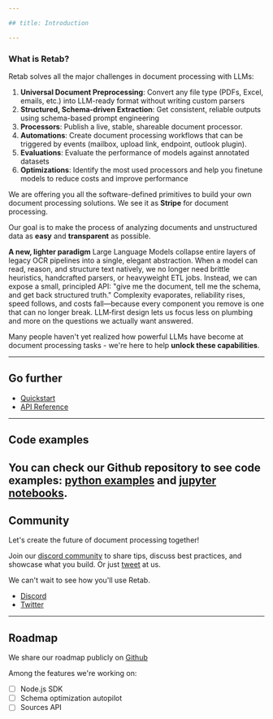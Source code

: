 ```yaml
---

## title: Introduction

---
```


### What is Retab?

Retab solves all the major challenges in document processing with LLMs:

1. **Universal Document Preprocessing**: Convert any file type (PDFs, Excel, emails, etc.) into LLM-ready format without writing custom parsers
2. **Structured, Schema-driven Extraction**: Get consistent, reliable outputs using schema-based prompt engineering
3. **Processors**: Publish a live, stable, shareable document processor.
4. **Automations**: Create document processing workflows that can be triggered by events (mailbox, upload link, endpoint, outlook plugin).
5. **Evaluations**: Evaluate the performance of models against annotated datasets
6. **Optimizations**: Identify the most used processors and help you finetune models to reduce costs and improve performance

We are offering you all the software-defined primitives to build your own document processing solutions. We see it as **Stripe** for document processing.

Our goal is to make the process of analyzing documents and unstructured data as **easy** and **transparent** as possible.

**A new, lighter paradigm**
Large Language Models collapse entire layers of legacy OCR pipelines into a single, elegant abstraction. When a model can read, reason, and structure text natively, we no longer need brittle heuristics, handcrafted parsers, or heavyweight ETL jobs. Instead, we can expose a small, principled API: "give me the document, tell me the schema, and get back structured truth." Complexity evaporates, reliability rises, speed follows, and costs fall—because every component you remove is one that can no longer break. LLM‑first design lets us focus less on plumbing and more on the questions we actually want answered.

Many people haven't yet realized how powerful LLMs have become at document processing tasks - we're here to help **unlock these capabilities**.

---

## Go further

* [Quickstart](/get-started/quickstart)
* [API Reference](/api-reference/introduction)

---

## Code examples

## You can check our Github repository to see code examples: [python examples](https://github.com/Retab-dev/retab/tree/main/examples) and [jupyter notebooks](https://github.com/Retab-dev/retab-nodejs/tree/main/notebooks).

## Community

Let's create the future of document processing together!

Join our [discord community](https://discord.com/invite/vc5tWRPqag) to share tips, discuss best practices, and showcase what you build. Or just [tweet](https://x.com/retabdev) at us.

We can't wait to see how you'll use Retab.

* [Discord](https://discord.com/invite/vc5tWRPqag)
* [Twitter](https://x.com/retabdev)

---

## Roadmap

We share our roadmap publicly on [Github](https://github.com/Retab-dev/retab)

Among the features we're working on:

* [ ] Node.js SDK
* [ ] Schema optimization autopilot
* [ ] Sources API
